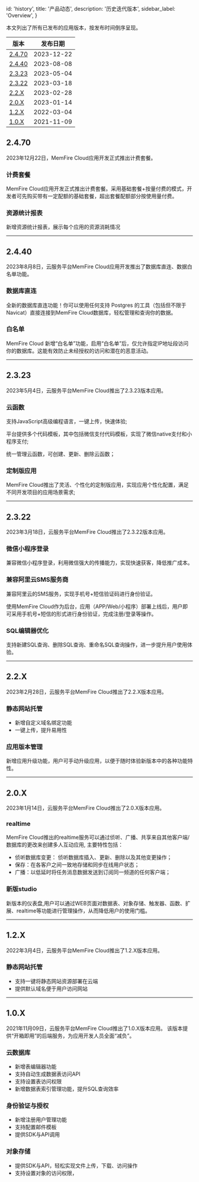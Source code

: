 
  id: 'history',
  title: '产品动态',
  description: '历史迭代版本',
  sidebar_label: 'Overview',
}



本文列出了所有已发布的应用版本，按发布时间倒序呈现。

| 版本   | 发布日期    |
|-------|------------|
| [2.4.70](/docs/history#2470) | 2023-12-22 |
| [2.4.40](/docs/history#2440) | 2023-08-08 |
| [2.3.23](/docs/history#2323) | 2023-05-04 |
| [2.3.22](/docs/history#2322) | 2023-03-18 |
| [2.2.X](/docs/history#22x)  | 2023-02-28 |
| [2.0.X](/docs/history#20x)  | 2023-01-14 |
| [1.2.X](/docs/history#12x)  | 2022-03-04 |
| [1.0.X](/docs/history#10x)  | 2021-11-09 |


## **2.4.70**

2023年12月22日，MemFire Cloud应用开发正式推出计费套餐。

### 计费套餐

MemFire Cloud应用开发正式推出计费套餐。采用基础套餐+按量付费的模式，开发者可先购买带有一定配额的基础套餐，超出套餐配额部分按使用量付费。

### 资源统计报表

新增资源统计报表，展示每个应用的资源消耗情况
***


## **2.4.40**

2023年8月8日，云服务平台MemFire Cloud应用开发推出了数据库直连、数据白名单功能。

### 数据库直连

全新的数据库直连功能！你可以使用任何支持 Postgres 的工具（包括但不限于Navicat）直接连接到MemFire Cloud数据库，轻松管理和查询你的数据。


### 白名单

MemFire Cloud 新增“白名单”功能，启用“白名单”后，仅允许指定IP地址段访问你的数据库。这能有效防止未经授权的访问和潜在的恶意活动。
***

## **2.3.23**

2023年5月4日，云服务平台MemFire Cloud推出了2.3.23版本应用。

### 云函数

支持JavaScript高级编程语言，一键上传，快速体验;

平台提供多个代码模板，其中包括微信支付代码模板，实现了微信native支付和小程序支付;

统一管理云函数，可创建、更新、删除云函数；

### 定制版应用

MemFire Cloud推出了灵活、个性化的定制版应用，实现应用个性化配置，满足不同开发项目的应用场景需求;

***
## **2.3.22**

2023年3月18日，云服务平台MemFire Cloud推出了2.3.22版本应用。

### 微信小程序登录

兼容微信小程序登录，利用微信强大的传播能力，实现快速获客，降低推广成本。

### 兼容阿里云SMS服务商

兼容阿里云的SMS服务，实现手机号+短信验证码进行身份验证。

使用MemFire Cloud作为后台，应用（APP/Web/小程序）部署上线后，用户即可采用手机号+短信的形式进行身份验证，完成注册/登录等操作。

### SQL编辑器优化

支持新建SQL查询、删除SQL查询、重命名SQL查询操作，进一步提升用户使用体验。

***
## **2.2.X**

2023年2月28日，云服务平台MemFire Cloud推出了2.2.X版本应用。

### 静态网站托管

* 新增自定义域名绑定功能
* 一键上传，提升易用性

### 应用版本管理

新增应用升级功能，用户可手动升级应用，以便于随时体验新版本中的各种功能特性。


***
## **2.0.X**
2023年1月14日，云服务平台MemFire Cloud推出了2.0.X版本应用。

### realtime

MemFire Cloud推出的realtime服务可以通过侦听、广播、共享来自其他客户端/数据库的更改来创建多人互动应用, 主要特性包括：

* 侦听数据库变更： 侦听数据库插入、更新、删除以及其他变更操作；
* 保存：在各客户之间一致地存储和同步在线用户状态；
* 广播：以低延时将任务消息数据发送到订阅同一频道的任何客户端；

### 新版studio

新版本的仪表盘,用户可以通过WEB页面对数据表、对象存储、触发器、函数、扩展、realtime等功能进行管理操作，从而降低用户的使用门槛。


***
## **1.2.X**
2022年3月4日，云服务平台MemFire Cloud推出了1.2.X版本应用。

### 静态网站托管

* 支持一键将静态网站资源部署在云端
* 提供默认域名便于用户访问网站


***
## **1.0.X**

2021年11月09日，云服务平台MemFire Cloud推出了1.0.X版本应用。 该版本提供“开箱即用”的后端服务，为应用开发人员全面“减负”。

### 云数据库

* 新增表编辑器功能
* 支持自动生成数据表访问API
* 支持设置表访问权限
* 新增数据表索引管理功能，提升SQL查询效率

### 身份验证与授权

* 新增注册用户管理功能
* 支持配置邮件模板
* 提供SDK与API调用

### 对象存储

* 提供SDK与API，轻松实现文件上传，下载、访问操作
* 支持设置对象的访问权限，




